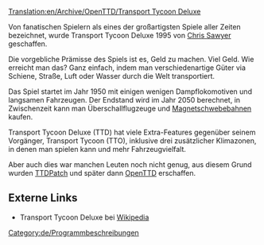 [[Translation:en/Archive/OpenTTD/Transport Tycoon Deluxe]]

Von fanatischen Spielern als eines der großartigsten Spiele aller Zeiten bezeichnet, wurde Transport Tycoon Deluxe 1995 von 
[http://www.chrissawyer.com Chris Sawyer] geschaffen.

Die vorgebliche Prämisse des Spiels ist es, Geld zu machen. Viel Geld. Wie erreicht man das? Ganz einfach, indem man verschiedenartige Güter via Schiene, Straße, Luft oder Wasser durch die Welt transportiert.

Das Spiel startet im Jahr 1950 mit einigen wenigen Dampflokomotiven und langsamen Fahrzeugen. Der Endstand wird im Jahr 2050 berechnet, in Zwischenzeit kann man Überschallflugzeuge und [[de/Magnetschwebebahn|Magnetschwebebahnen]] kaufen.

Transport Tycoon Deluxe (TTD) hat viele Extra-Features gegenüber seinem Vorgänger, Transport Tycoon (TTO), inklusive drei zusätzlicher Klimazonen, in denen man spielen kann und mehr Fahrzeugvielfalt.

Aber auch dies war manchen Leuten noch nicht genug, aus diesem Grund wurden [[de/Archive/OpenTTD/TTDPatch|TTDPatch]] und später dann [[de/Manual/Main Page|OpenTTD]] erschaffen.

== Externe Links ==
* Transport Tycoon Deluxe bei [http://de.wikipedia.org/wiki/Transport_Tycoon Wikipedia]

[[Category:de/Programmbeschreibungen]]